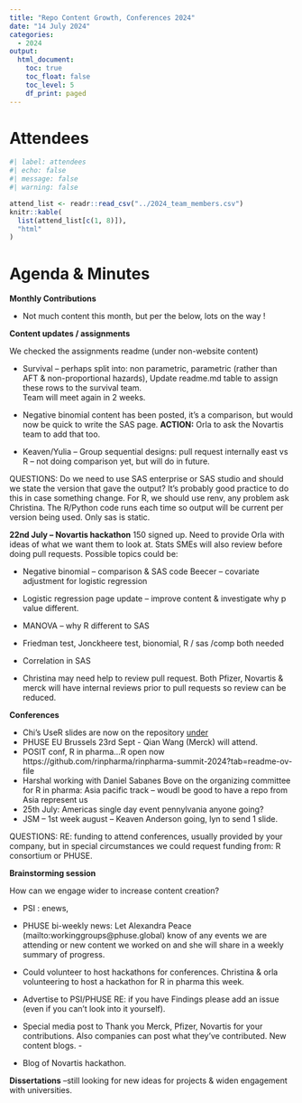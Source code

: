 ```yaml
---
title: "Repo Content Growth, Conferences 2024"
date: "14 July 2024"
categories:
  - 2024
output:
  html_document: 
    toc: true
    toc_float: false
    toc_level: 5
    df_print: paged
---
```


# Attendees

```r
#| label: attendees
#| echo: false
#| message: false
#| warning: false

attend_list <- readr::read_csv("../2024_team_members.csv")
knitr::kable(
  list(attend_list[c(1, 8)]),
  "html"
)
```

# Agenda & Minutes

**Monthly Contributions**

-   Not much content this month, but per the below, lots on the way !

**Content updates / assignments**

We checked the assignments readme (under non-website content)

-   Survival -- perhaps split into: non parametric, parametric (rather than AFT & non-proportional hazards), Update readme.md table to assign these rows to the survival team.\
    Team will meet again in 2 weeks.

-   Negative binomial content has been posted, it's a comparison, but would now be quick to write the SAS page. **ACTION:** Orla to ask the Novartis team to add that too.

-   Keaven/Yulia -- Group sequential designs: pull request internally east vs R -- not doing comparison yet, but will do in future.

QUESTIONS: Do we need to use SAS enterprise or SAS studio and should we state the version that gave the output? It's probably good practice to do this in case something change. For R, we should use renv, any problem ask Christina. The R/Python code runs each time so output will be current per version being used. Only sas is static.

**22nd July -- Novartis hackathon** 150 signed up. Need to provide Orla with ideas of what we want them to look at. Stats SMEs will also review before doing pull requests. Possible topics could be:

-   Negative binomial -- comparison & SAS code Beecer -- covariate adjustment for logistic regression

-   Logistic regression page update -- improve content & investigate why p value different.

-   MANOVA -- why R different to SAS

-   Friedman test, Jonckheere test, bionomial, R / sas /comp both needed

-   Correlation in SAS

-   Christina may need help to review pull request. Both Pfizer, Novartis & merck will have internal reviews prior to pull requests so review can be reduced.

**Conferences**

-   Chi's UseR slides are now on the repository [under](https://github.com/PSIAIMS/CAMIS/tree/main/non_website_content/conferences/2024)
-   PHUSE EU Brussels 23rd Sept - Qian Wang (Merck) will attend.
-   POSIT conf, R in pharma...R open now https://github.com/rinpharma/rinpharma-summit-2024?tab=readme-ov-file
-   Harshal working with Daniel Sabanes Bove on the organizing committee for R in pharma: Asia pacific track -- woudl be good to have a repo from Asia represent us
-   25th July: Americas single day event pennylvania anyone going?
-   JSM -- 1st week august -- Keaven Anderson going, lyn to send 1 slide.

QUESTIONS: RE: funding to attend conferences, usually provided by your company, but in special circumstances we could request funding from: R consortium or PHUSE.

**Brainstorming session**

How can we engage wider to increase content creation?

-   PSI : enews,

-   PHUSE bi-weekly news: Let Alexandra Peace (mailto:workinggroups\@phuse.global) know of any events we are attending or new content we worked on and she will share in a weekly summary of progress.

-   Could volunteer to host hackathons for conferences. Christina & orla volunteering to host a hackathon for R in pharma this week.

-   Advertise to PSI/PHUSE RE: if you have Findings please add an issue (even if you can't look into it yourself).

-   Special media post to Thank you Merck, Pfizer, Novartis for your contributions. Also companies can post what they've contributed. New content blogs. -

-   Blog of Novartis hackathon.

**Dissertations** --still looking for new ideas for projects & widen engagement with universities.
